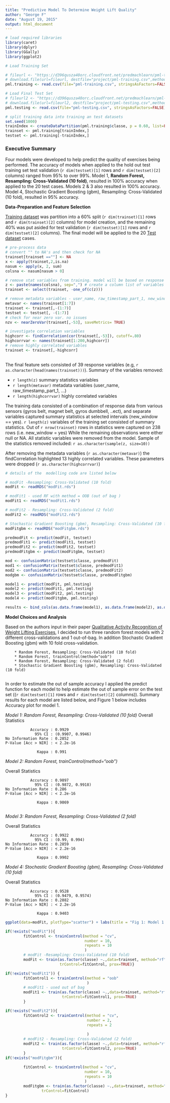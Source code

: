 ```yaml
---
title: "Predictive Model To Determine Weight Lift Quality"
author: "George F"
date: "August 19, 2015"
output: html_document
---
```





```r
# load required libraries
library(caret)
library(dplyr)
library(GGally)
library(ggplot2)

# Load Training Set

# fileurl <- "https://d396qusza40orc.cloudfront.net/predmachlearn/pml-training.csv"
# download.file(url=fileurl, destfile="project/pml-training.csv",method="curl")
pml.training <- read.csv(file="pml-training.csv", stringsAsFactors=FALSE)

# Load Final Test Set
# fileurl2 <- "https://d396qusza40orc.cloudfront.net/predmachlearn/pml-testing.csv"
# download.file(url=fileurl2, destfile="project/pml-testing.csv",method="curl")
pml.testing <- read.csv(file="pml-testing.csv", stringsAsFactors=FALSE)

# split training data into training an test datasets
set.seed(1000)
trainIndex <- createDataPartition(pml.training$classe, p = 0.60, list=FALSE)
trainset <- pml.training[trainIndex,]
testset <- pml.training[-trainIndex,]


```

### Executive Summary

Four models were developed to help predict the quality of exercises being performed. The accuracy of models when applied to the hold out test training set test validation (`r dim(testset)[1]` rows and `r dim(testset)[2]` columns) ranged from 95% to over 99%. Model 1, **Random Forest, Resampling: Cross-Validated (10 fold)**,  resulted in 100% accuracy when applied to the 20 test cases. Models 2 & 3 also resulted in 100% accuracy. Model 4, Stochastic Gradient Boosting (gbm), Resampling: Cross-Validated (10 fold), resulted in 95% accuracy.

**Data-Preparation and Feature Selection**

[Training dataset](https://d396qusza40orc.cloudfront.net/predmachlearn/pml-training.csv) was partition into a 60% split (`r dim(trainset)[1]` rows and `r dim(trainset)[2]` columns) for model creation, and the remaining 40% was put asided for test validation (`r dim(testset)[1]` rows and `r dim(testset)[2]` columns). The final model will be applied to the 20 [Test dataset](https://d396qusza40orc.cloudfront.net/predmachlearn/pml-testing.csv) cases.

```r

# pre-process data
# convert "" to NA's and then check for NA 
trainset[trainset ==""] <- NA
x <- apply(trainset,2,is.na)
nasum <- apply(x, 2, sum)
colsna <- nasum[nasum > 0]

# remove stat variables from training. model will be based on response variables
z <- paste(names(colsna), sep=",") # create a column list of variables to remove
trainset <- select(trainset, -one_of(c(z)))

# remove metadata variables - user_name, raw_timestamp_part_1, new_window, num_window
metavar <- names(trainset[1:7])
trainset <- trainset[,-(1:7)]
testset <- testset[, -(1:7)]
# check for near zero var. no issues
nzv <- nearZeroVar(trainset[,-53], saveMetrics= TRUE)

# investigate correlation variables
highcorr <- findCorrelation(cor(trainset[,-53]), cutoff=.80)
highcorrvar <- names(trainset[1:200,highcorr]) 
# remove highly correlated variables
trainset <- trainset[,-highcorr]
 

```

The final feature sets consisted of 39 response variables (e.g, `r as.character(head(names(trainset)))`).  Summary of the variables removed:

* `r length(z)` summary statistics variables
*  `r length(metavar)` metadata variables (user\_name, raw\_timestamp\_part\_1, ...)
* `r length(highcorrvar)` highly correlated variables
 
The training data consisted of a combination of response data from various sensors (gyros belt, magnet belt, gyros dumbbell, ..ect), and separate variables captured summary statistics at selected intervals (new\_window == yes).  `r length(z)` variables of the training set consisted of summary statistics. Out of `r nrow(trainset)` rows in statistics were captured on 238 rows (i.e. new\_window = yes) While the remaining observations were either null or NA. All statistic variables were removed from the model. Sample of the statistics removed included: `r as.character(sample(z, size=10))`

 
After removing the metadata variables (`r as.character(metavar)`) the findCorrelation highlighted 13 highly correlated variables. These parameters were dropped (`r as.character(highcorrvar)`) 


```r
# details of the  modelling code are listed below  

# modFit -Resampling: Cross-Validated (10 fold) 
modFit <- readRDS("modFit.rds")

# modFit1 - used RF with method = OOB (out of bag )
modFit1 <- readRDS("modFit1.rds")

# modFit2 - Resampling: Cross-Validated (2 fold) 
modFit2 <- readRDS("modFit2.rds")

# Stochastic Gradient Boosting (gbm), Resampling: Cross-Validated (10 fold) 
modFitgbm <- readRDS("modFitgbm.rds")

predmodFit <- predict(modFit, testset)
predmodFit1 <- predict(modFit1, testset)
predmodFit2 <- predict(modFit2, testset)
predmodFitgbm <- predict(modFitgbm, testset)

mod <- confusionMatrix(testset$classe, predmodFit)
mod1 <- confusionMatrix(testset$classe, predmodFit1)
mod2 <- confusionMatrix(testset$classe, predmodFit2)
modgbm <- confusionMatrix(testset$classe, predmodFitgbm)

model1 <- predict(modFit, pml.testing)
model2 <- predict(modFit1, pml.testing)
model3 <- predict(modFit2, pml.testing)
model4 <- predict(modFitgbm, pml.testing)

results <- bind_cols(as.data.frame(model1), as.data.frame(model2), as.data.frame(model3), as.data.frame(model4))

```
**Model Choices and Analysis**

Based on the authors input in their paper [Qualitative Activity Recognition of Weight Lifting Exercises](http://groupware.les.inf.puc-rio.br/public/papers/2013.Velloso.QAR-WLE.pdf), I decided to run three random forest models with 2 different cross-validations and 1 out-of-bag. In addition Stochastic Gradient Boosting (gbm) with 10 fold cross-validation. 

        * Random Forest, Resampling: Cross-Validated (10 fold) 
        * Random Forest, trainControl(method="oob")
        * Random Forest, Resampling: Cross-Validated (2 fold) 
        * Stochastic Gradient Boosting (gbm), Resampling: Cross-Validated (10 fold) 
        
In order to estimate the out of sample accuracy I applied the predict function for each model to help estimate the out of sample error on the test set ((`r dim(testset)[1]` rows and `r dim(testset)[2]` columns)). Summary results for each model are listed below, and Figure 1 below includes Accuracy plot for model 1.



*Model 1: Random Forest, Resampling: Cross-Validated (10 fold)*
Overall Statistics
                                          
               Accuracy : 0.9929          
                 95% CI : (0.9907, 0.9946)
    No Information Rate : 0.2852          
    P-Value [Acc > NIR] : < 2.2e-16       
                                          
                  Kappa : 0.991           
  
*Model 2: Random Forest, trainControl(method="oob")*

Overall Statistics
                                          
               Accuracy : 0.9897          
                 95% CI : (0.9872, 0.9918)
    No Information Rate : 0.286           
    P-Value [Acc > NIR] : < 2.2e-16       
                                          
                  Kappa : 0.9869          
               

*Model 3: Random Forest, Resampling: Cross-Validated (2 fold)*

Overall Statistics
                                       
               Accuracy : 0.9922       
                 95% CI : (0.99, 0.994)
    No Information Rate : 0.2859       
    P-Value [Acc > NIR] : < 2.2e-16    
                                       
                  Kappa : 0.9902       
   
 
 *Model 4: Stochastic Gradient Boosting (gbm), Resampling: Cross-Validated (10 fold)*

Overall Statistics
                                          
               Accuracy : 0.9528          
                 95% CI : (0.9479, 0.9574)
    No Information Rate : 0.2882          
    P-Value [Acc > NIR] : < 2.2e-16       
                                          
                  Kappa : 0.9403          
   
   

```r
ggplot(data=modFit, plotType="scatter") + labs(title = "Fig 1: Model 1: Random Forest, Resampling: \n Cross-Validated (10 fold)")
```

 

   
```r

if(!exists("modFit")){
        fitControl <- trainControl(method = "cv",
                                   number = 10,
                                   repeats = 10
                                   )
        # modFit -Resampling: Cross-Validated (10 fold) 
        modFit <- train(as.factor(classe) ~.,data=trainset, method="rf", 
                        trControl=fitControl, prox=TRUE)}

if(!exists("modFit1")) {
        fitControl1 <- trainControl(method = "oob" 
                                    ) 
        # modFit1 - used out of bag 
        modFit1 <- train(as.factor(classe) ~.,data=trainset, method="rf", 
                         trControl=fitControl1, prox=TRUE)    
        }

if(!exists("modFit2")){
        fitControl2 <- trainControl(method = "cv",
                                    number = 2,
                                    repeats = 2
                                    
                                    )
        # modFit2 - Resampling: Cross-Validated (2 fold) 
        modFit2 <- train(as.factor(classe) ~.,data=trainset, method="rf", 
                         trControl=fitControl2, prox=TRUE)
        }
if(!exists("modFitgbm")){
     
        fitControl <- trainControl(method = "cv",
                                   number = 10,
                                   repeats = 10
                                   )
        modFitgbm <- train(as.factor(classe) ~.,data=trainset, method="gbm", 
                trControl=fitControl)   
}

 
 

```

